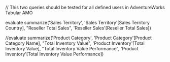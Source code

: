 //	This two queries should be tested for all defined users in AdventureWorks Tabular AMO


evaluate summarize('Sales Territory', 'Sales Territory'[Sales Territory Country], "Reseller Total Sales", 'Reseller Sales'[Reseller Total Sales])

//evaluate summarize('Product Category', 'Product Category'[Product Category Name], "Total Inventory Value", 'Product Inventory'[Total Inventory Value], "Total Inventory Value Performance", 'Product Inventory'[Total Inventory Value Performance])

